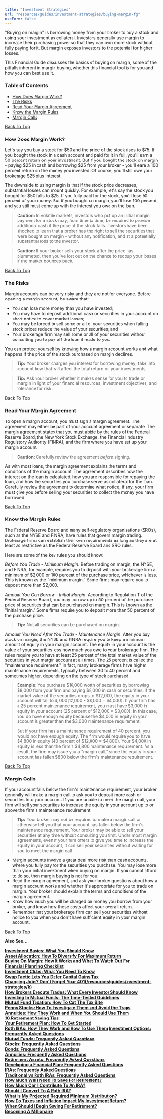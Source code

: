 ```yaml
---
title: "Investment Strategies"
url: "resources/guides/investment-strategies/buying-margin-fg"
useForm: false
---
```



"Buying on margin" is borrowing money from your broker to buy a stock and using your investment as collateral. Investors generally use margin to increase their purchasing power so that they can own more stock without fully paying for it. But margin exposes investors to the potential for higher losses.

This Financial Guide discusses the basics of buying on margin, some of the pitfalls inherent in margin buying, whether this financial tool is for you and how you can best use it.

### Table of Contents

*   [How Does Margin Work?](#1)
*   [The Risks](#2)
*   [Read Your Margin Agreement](#3)
*   [Know the Margin Rules](#4)
*   [Margin Calls](#5)

[Back To Top](#top)

### How Does Margin Work?

Let's say you buy a stock for $50 and the price of the stock rises to $75. If you bought the stock in a cash account and paid for it in full, you'll earn a 50 percent return on your investment. But if you bought the stock on margin - paying $25 in cash and borrowing $25 from your broker - you'll earn a 100 percent return on the money you invested. Of course, you'll still owe your brokerage $25 plus interest.

The downside to using margin is that if the stock price decreases, substantial losses can mount quickly. For example, let's say the stock you bought for $50 falls to $25. If you fully paid for the stock, you'll lose 50 percent of your money. But if you bought on margin, you'll lose 100 percent, and you still must come up with the interest you owe on the loan.

> **Caution:** In volatile markets, investors who put up an initial margin payment for a stock may, from time to time, be required to provide additional cash if the price of the stock falls. Investors have been shocked to learn that a broker has the right to sell the securities that were bought on margin - without any notification, and at a potentially substantial loss to the investor.

> **Caution:** If your broker sells your stock after the price has plummeted, then you've lost out on the chance to recoup your losses if the market bounces back.

[Back To Top](#top)

### The Risks

Margin accounts can be very risky and they are not for everyone. Before opening a margin account, be aware that:

*   You can lose more money than you have invested;
*   You may have to deposit additional cash or securities in your account on short notice to cover market losses;
*   You may be forced to sell some or all of your securities when falling stock prices reduce the value of your securities; and
*   Your brokerage firm may sell some or all of your securities without consulting you to pay off the loan it made to you.

You can protect yourself by knowing how a margin account works and what happens if the price of the stock purchased on margin declines.

> **Tip:** Your broker charges you interest for borrowing money; take into account how that will affect the total return on your investments.

> **Tip:** Ask your broker whether it makes sense for you to trade on margin in light of your financial resources, investment objectives, and tolerance for risk.

[Back To Top](#top)

### Read Your Margin Agreement

To open a margin account, you must sign a margin agreement. The agreement may either be part of your account agreement or separate. The margin agreement states that you must abide by the rules of the Federal Reserve Board, the New York Stock Exchange, the Financial Industry Regulatory Authority (FINRA), and the firm where you have set up your margin account.

> **Caution:** Carefully review the agreement _before_ signing.

As with most loans, the margin agreement explains the terms and conditions of the margin account. The agreement describes how the interest on the loan is calculated, how you are responsible for repaying the loan, and how the securities you purchase serve as collateral for the loan. Carefully review the agreement to determine what notice, if any, your firm must give you before selling your securities to collect the money you have borrowed.

[Back To Top](#top)

### Know the Margin Rules

The Federal Reserve Board and many self-regulatory organizations (SROs), such as the NYSE and FINRA, have rules that govern margin trading. Brokerage firms can establish their own requirements as long as they are at least as restrictive as the Federal Reserve Board and SRO rules.

Here are some of the key rules you should know:

_Before You Trade - Minimum Margin_. Before trading on margin, the NYSE, and FINRA, for example, requires you to deposit with your brokerage firm a minimum of $2,000 or 100 percent of the purchase price, whichever is less. This is known as the "minimum margin." Some firms may require you to deposit more than $2,000.

_Amount You Can Borrow - Initial Margin_. According to Regulation T of the Federal Reserve Board, you may borrow up to 50 percent of the purchase price of securities that can be purchased on margin. This is known as the "initial margin." Some firms require you to deposit more than 50 percent of the purchase price.

> **Tip:** Not all securities can be purchased on margin.

_Amount You Need After You Trade - Maintenance Margin_. After you buy stock on margin, the NYSE and FINRA require you to keep a minimum amount of equity in your margin account. The equity in your account is the value of your securities less how much you owe to your brokerage firm. The rules require you to have at least 25 percent of the total market value of the securities in your margin account at all times. The 25 percent is called the "maintenance requirement." In fact, many brokerage firms have higher maintenance requirements, typically between 30 to 40 percent and sometimes higher, depending on the type of stock purchased.

> **Example:** You purchase $16,000 worth of securities by borrowing $8,000 from your firm and paying $8,000 in cash or securities. If the market value of the securities drops to $12,000, the equity in your account will fall to $4,000 ($12,000 - $8,000 = $4,000). If your firm has a 25 percent maintenance requirement, you must have $3,000 in equity in your account (25 percent of $12,000 = $3,000). In this case, you do have enough equity because the $4,000 in equity in your account is greater than the $3,000 maintenance requirement.
> 
> But if your firm has a maintenance requirement of 40 percent, you would not have enough equity. The firm would require you to have $4,800 in equity (40 percent of $12,000 = $4,800). Your $4,000 in equity is less than the firm's $4,800 maintenance requirement. As a result, the firm may issue you a "margin call," since the equity in your account has fallen $800 below the firm's maintenance requirement.

[Back To Top](#top)

### Margin Calls

If your account falls below the firm's maintenance requirement, your broker generally will make a margin call to ask you to deposit more cash or securities into your account. If you are unable to meet the margin call, your firm will sell your securities to increase the equity in your account up to or above the firm's maintenance requirement.

> **Tip:** Your broker may not be required to make a margin call or otherwise tell you that your account has fallen below the firm's maintenance requirement. Your broker may be able to sell your securities at any time without consulting you first. Under most margin agreements, even if your firm offers to give you time to increase the equity in your account, it can sell your securities without waiting for you to meet the margin call.

*   Margin accounts involve a great deal more risk than cash accounts, where you fully pay for the securities you purchase. You may lose more than your initial investment when buying on margin. If you cannot afford to do so, then margin buying is not for you.
*   Read the margin agreement, and ask your broker questions about how a margin account works and whether it's appropriate for you to trade on margin. Your broker should explain the terms and conditions of the margin agreement.
*   Know how much you will be charged on money you borrow from your broker, and know how these costs affect your overall return.
*   Remember that your brokerage firm can sell your securities without notice to you when you don't have sufficient equity in your margin account.

[Back To Top](#top)

**Also See...**

[**Investment Basics: What You Should Know**](/resources/guides/investment-strategies/investment-basics-fg)  
[**Asset Allocation: How To Diversify For Maximum Return**](/resources/guides/investment-strategies/asset-allocation-fg)  
[**Buying On Margin: How It Works and What To Watch Out For**](/resources/guides/investment-strategies/buying-margin-fg)  
[**Financial Planning Checklist**](/resources/guides/investment-strategies/financial-planning-checklist-fg)  
[**Investment Clubs: What You Need To Know**](/resources/guides/investment-strategies/investment-clubs-fg)  
[**Swap Tactic Lets You Defer Capital Gains Tax**](/resources/guides/investment-strategies/capital-gain-tax-fg)  
[**Changing Jobs? Don't Forget Your 401(/resources/guides/investment-strategies/k)**](/resources/guides/investment-strategies/changing-job-fg)  
[**How Brokers Execute Trades: What Every Investor Should Know**](/resources/guides/investment-strategies/brokers-trade-fg)  
[**Investing In Mutual Funds: The Time-Tested Guidelines**](/resources/guides/investment-strategies/investing-mutual-funds-fg)  
[**Mutual Fund Taxation: How To Cut The Tax Bite**](/resources/guides/investment-strategies/mutual-fund-taxation-fg)  
[**Penny Stocks: How To Investigate Them and Avoid the Traps**](/resources/guides/investment-strategies/penny-stocks-fg)  
[**Annuities: How They Work and When You Should Use Them**](/resources/guides/investment-strategies/annuities-fg)  
[**10 Retirement Saving Tips**](/resources/guides/investment-strategies/retirement-tips-fg)  
[**Your Retirement Plan: How To Get Started**](/resources/guides/investment-strategies/retirement-plan-fg)  
[**Roth IRAs: How They Work and How To Use Them**](/resources/guides/investment-strategies/rith-iras-fg)
[**Investment Options: Frequently Asked Questions**](/resources/guides/investment-strategies/investment-option-faq)  
[**Mutual Funds: Frequently Asked Questions**](/resources/guides/investment-strategies/mutual-fund-faq)  
[**Stocks: Frequently Asked Questions**](/resources/guides/investment-strategies/stocks-faq)  
[**Bonds: Frequently Asked Questions**](/resources/guides/investment-strategies/bonds-faq)  
[**Annuities: Frequently Asked Questions**](/resources/guides/investment-strategies/annuities-faq)  
[**Retirement Assets: Frequently Asked Questions**](/resources/guides/investment-strategies/retirement-assets-faq)  
[**Developing a Financial Plan: Frequently Asked Questions**](/resources/guides/investment-strategies/developing-financial-plan-faq)  
[**IRAs: Frequently Asked Questions**](/resources/guides/investment-strategies/iras-faq)  
[**Traditional vs Roth IRAs: Frequently Asked Questions**](/resources/guides/investment-strategies/traditional-vs-roth-iras)  
[**How Much Will I Need To Save For Retirement?**]()  
[**How Much Can I Contribute To An IRA?**]()  
[**Should I Convert To A Roth IRA?**]()  
[**What Is My Projected Required Minimum Distribution?**]()  
[**How Do Taxes and Inflation Impact My Investment Return?**]()  
[**When Should I Begin Saving For Retirement?**]()  
[**Becoming A Millionaire**]()
